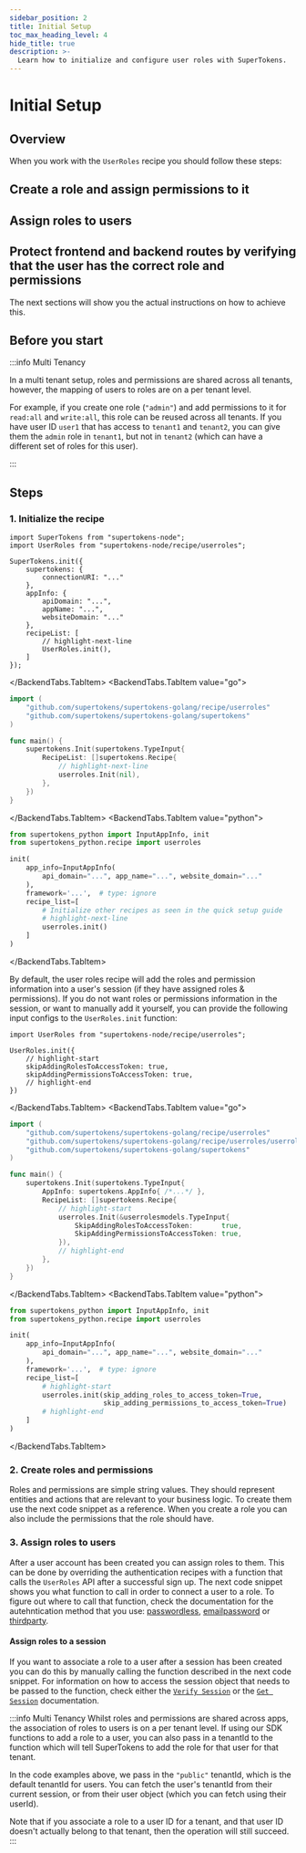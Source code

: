 ```yaml
---
sidebar_position: 2
title: Initial Setup
toc_max_heading_level: 4
hide_title: true
description: >-
  Learn how to initialize and configure user roles with SuperTokens.
---
```




# Initial Setup



## Overview 

When you work with the `UserRoles` recipe you should follow these steps:
<Steps>
## Create a role and assign permissions to it
## Assign roles to users
## Protect frontend and backend routes by verifying that the user has the correct role and permissions
</Steps>

The next sections will show you the actual instructions on how to achieve this.


## Before you start

:::info Multi Tenancy

In a multi tenant setup, roles and permissions are shared across all tenants, however, the mapping of users to roles are on a per tenant level.

For example, if you create one role (`"admin"`) and add permissions to it for `read:all` and `write:all`, this role can be reused across all tenants.
If you have user ID `user1` that has access to `tenant1` and `tenant2`, you can give them the `admin` role in `tenant1`, but not in `tenant2` (which can have a different set of roles for this user).

:::


## Steps

### 1. Initialize the recipe

<BackendTabs>
<BackendTabs.TabItem value="nodejs">

```tsx
import SuperTokens from "supertokens-node";
import UserRoles from "supertokens-node/recipe/userroles";

SuperTokens.init({
    supertokens: {
        connectionURI: "..."
    },
    appInfo: {
        apiDomain: "...",
        appName: "...",
        websiteDomain: "..."
    },
    recipeList: [
        // highlight-next-line
        UserRoles.init(),
    ]
});
```

</BackendTabs.TabItem>
<BackendTabs.TabItem value="go">

```go
import (
	"github.com/supertokens/supertokens-golang/recipe/userroles"
	"github.com/supertokens/supertokens-golang/supertokens"
)

func main() {
	supertokens.Init(supertokens.TypeInput{
		RecipeList: []supertokens.Recipe{
            // highlight-next-line
			userroles.Init(nil),
		},
	})
}
```

</BackendTabs.TabItem> 
<BackendTabs.TabItem value="python">

```python
from supertokens_python import InputAppInfo, init
from supertokens_python.recipe import userroles

init(
    app_info=InputAppInfo(
        api_domain="...", app_name="...", website_domain="..."
    ),
    framework='...',  # type: ignore
    recipe_list=[
        # Initialize other recipes as seen in the quick setup guide
        # highlight-next-line
        userroles.init()
    ]
)
```

</BackendTabs.TabItem>
</BackendTabs>

By default, the user roles recipe will add the roles and permission information into a user's session (if they have assigned roles & permissions). If you do not want roles or permissions information in the session, or want to manually add it yourself, you can provide the following input configs to the `UserRoles.init` function:

<BackendTabs>
<BackendTabs.TabItem value="nodejs">

```tsx
import UserRoles from "supertokens-node/recipe/userroles";

UserRoles.init({
    // highlight-start
    skipAddingRolesToAccessToken: true,
    skipAddingPermissionsToAccessToken: true,
    // highlight-end
})
```

</BackendTabs.TabItem>
<BackendTabs.TabItem value="go">

```go
import (
	"github.com/supertokens/supertokens-golang/recipe/userroles"
	"github.com/supertokens/supertokens-golang/recipe/userroles/userrolesmodels"
	"github.com/supertokens/supertokens-golang/supertokens"
)

func main() {
	supertokens.Init(supertokens.TypeInput{
		AppInfo: supertokens.AppInfo{ /*...*/ },
		RecipeList: []supertokens.Recipe{
			// highlight-start
			userroles.Init(&userrolesmodels.TypeInput{
				SkipAddingRolesToAccessToken:       true,
				SkipAddingPermissionsToAccessToken: true,
			}),
			// highlight-end
		},
	})
}
```

</BackendTabs.TabItem> 
<BackendTabs.TabItem value="python">

```python
from supertokens_python import InputAppInfo, init
from supertokens_python.recipe import userroles

init(
    app_info=InputAppInfo(
        api_domain="...", app_name="...", website_domain="..."
    ),
    framework='...',  # type: ignore
    recipe_list=[
        # highlight-start
        userroles.init(skip_adding_roles_to_access_token=True,
                       skip_adding_permissions_to_access_token=True)
        # highlight-end
    ]
)
```

</BackendTabs.TabItem>
</BackendTabs>


### 2. Create roles and permissions

Roles and permissions are simple string values.
They should represent entities and actions that are relevant to your business logic.
To create them use the next code snippet as a reference.
When you create a role you can also include the permissions that the role should have.

<CreateRole />


### 3. Assign roles to users

After a user account has been created you can assign roles to them. 
This can be done by overriding the authentication recipes with a function that calls the `UserRoles` API after a successful sign up.
The next code snippet shows you what function to call in order to connect a user to a role.
To figure out where to call that function, check the documentation for the autehntication method that you use: [passwordless](/docs/authentication/passwordless/hooks-and-overrides), [emailpassword](/docs/authentication/email-password/hooks-and-overrides) or [thirdparty](/docs/authentication/social/hooks-and-overrides).

<AssignRoleToUser />


#### Assign roles to a session

If you want to associate a role to a user after a session has been created you can do this by manually calling the function described in the next code snippet.
For information on how to access the session object that needs to be passed to the function, check either the [`Verify Session`](/docs/additional-verification/session-verification/protect-api-routes#using-verify-session) or the [`Get Session`](/docs/additional-verification/session-verification/protect-api-routes#using-get-session) documentation.

<AssignRoleToSession />

:::info Multi Tenancy
Whilst roles and permissions are shared across apps, the association of roles to users is on a per tenant level.
If using our SDK functions to add a role to a user, you can also pass in a tenantId to the function which will tell SuperTokens to add the role for that user for that tenant.

In the code examples above, we pass in the `"public"` tenantId, which is the default tenantId for users.
You can fetch the user's tenantId from their current session, or from their user object (which you can fetch using their userId).

Note that if you associate a role to a user ID for a tenant, and that user ID doesn't actually belong to that tenant, then the operation will still succeed.
:::

